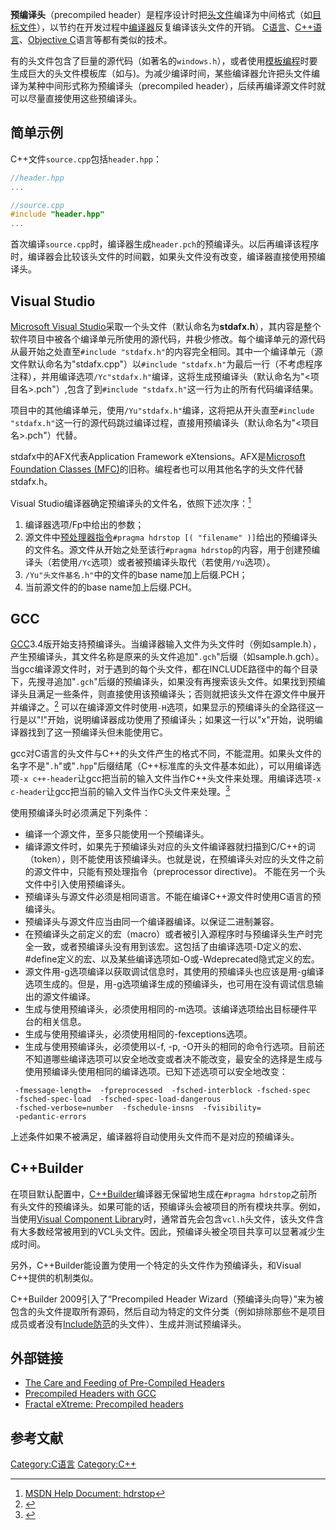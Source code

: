 {{noteTA|G1=IT}}
{{orphan|time=2015-06-18T13:17:23+00:00}}
'''预编译头'''（precompiled header）是程序设计时把[[头文件|头文件]]编译为中间格式（如[[目标文件|目标文件]]），以节约在开发过程中[[编译器|编译器]]反复编译该头文件的开销。 [[C语言|C语言]]、[[C++语言|C++语言]]、[[Objective_C|Objective C]]语言等都有类似的技术。

有的头文件包含了巨量的源代码（如著名的<code>windows.h</code>），或者使用[[模板编程|模板编程]]时要生成巨大的头文件模板库（如{{tsl|en|List of numerical libraries|Eigen math library}}与{{tsl|en|Boost C++ libraries}})。为减少编译时间，某些编译器允许把头文件编译为某种中间形式称为预编译头（precompiled header），后续再编译源文件时就可以尽量直接使用这些预编译头。

==简单示例==
C++文件<tt>source.cpp</tt>包括<tt>header.hpp</tt>：

<syntaxhighlight lang="c">
//header.hpp
...
</syntaxhighlight>
<syntaxhighlight lang="c">
//source.cpp
#include "header.hpp"
...
</syntaxhighlight>

首次编译<tt>source.cpp</tt>时，编译器生成<code>header.pch</code>的预编译头。以后再编译该程序时，编译器会比较该头文件的时间戳，如果头文件没有改变，编译器直接使用预编译头。 
 
== Visual Studio ==
[[Microsoft_Visual_Studio|Microsoft Visual Studio]]采取一个头文件（默认命名为'''stdafx.h'''），其内容是整个软件项目中被各个编译单元所使用的源代码，并极少修改。每个编译单元的源代码从最开始之处直至<code>#include "stdafx.h"</code>的内容完全相同。其中一个编译单元（源文件默认命名为"stdafx.cpp"）以<code>#include "stdafx.h"</code>为最后一行（不考虑程序注释），并用编译选项<code>/Yc"stdafx.h"</code>编译，这将生成预编译头（默认命名为"<项目名>.pch"）,包含了到<code>#include "stdafx.h"</code>这一行为止的所有代码编译结果。 

项目中的其他编译单元，使用<code>/Yu"stdafx.h"</code>编译，这将把从开头直至<code>#include "stdafx.h"</code>这一行的源代码跳过编译过程，直接用预编译头（默认命名为"<项目名>.pch"）代替。

stdafx中的AFX代表Application Framework eXtensions。AFX是[[MFC_(微軟)|Microsoft Foundation Classes (MFC)]]的旧称。编程者也可以用其他名字的头文件代替stdafx.h。

Visual Studio编译器确定预编译头的文件名，依照下述次序：<ref>[https://msdn.microsoft.com/en-us/library/263e9b36.aspx MSDN Help Document: hdrstop]</ref>
#编译器选项/Fp中给出的参数；
#源文件中[[预处理器指令|预处理器指令]]<code>#pragma hdrstop [( "filename" )]</code>给出的预编译头的文件名。源文件从开始之处至该行<code>#pragma hdrstop</code>的内容，用于创建预编译头（若使用<code>/Yc</code>选项）或者被预编译头取代（若使用<code>/Yu</code>选项）。
#<code>/Yu"头文件基名.h"</code>中的文件的base name加上后缀.PCH； 
#当前源文件的的base name加上后缀.PCH。

== GCC ==
[[GCC|GCC]]3.4版开始支持预编译头。当编译器输入文件为头文件时（例如sample.h），产生预编译头，其文件名称是原来的头文件追加"<tt>.gch</tt>"后缀（如sample.h.gch）。当gcc编译源文件时，对于遇到的每个头文件，都在INCLUDE路径中的每个目录下，先搜寻追加"<tt>.gch</tt>"后缀的预编译头，如果没有再搜索该头文件。如果找到预编译头且满足一些条件，则直接使用该预编译头；否则就把该头文件在源文件中展开并编译之。<ref>{{Cite web |url=https://gcc.gnu.org/onlinedocs/gcc-5.1.0/gcc/Precompiled-Headers.html |title=GCC online documentation §3.20: Using Precompiled Headers |access-date=2015-06-07 |archive-url=https://web.archive.org/web/20150918233603/https://gcc.gnu.org/onlinedocs/gcc-5.1.0/gcc/Precompiled-Headers.html |archive-date=2015-09-18 |dead-url=yes }}</ref>  可以在编译源文件时使用<tt>-H</tt>选项，如果显示的预编译头的全路径这一行是以"!"开始，说明编译器成功使用了预编译头；如果这一行以"x"开始，说明编译器找到了这一预编译头但未能使用它。

gcc对C语言的头文件与C++的头文件产生的格式不同，不能混用。如果头文件的名字不是"<tt>.h</tt>"或"<tt>.hpp</tt>"后缀结尾（C++标准库的头文件基本如此），可以用编译选项<tt>-x c++-header</tt>让gcc把当前的输入文件当作C++头文件来处理。用编译选项<tt>-x c-header</tt>让gcc把当前的输入文件当作C头文件来处理。<ref>{{Cite web |url=https://gcc.gnu.org/onlinedocs/gcc-5.1.0/gcc/Overall-Options.html |title=GCC online documentation §3.2 Options Controlling the Kind of Output |access-date=2015-06-07 |archive-url=https://web.archive.org/web/20150918170020/https://gcc.gnu.org/onlinedocs/gcc-5.1.0/gcc/Overall-Options.html |archive-date=2015-09-18 |dead-url=yes }}</ref>

使用预编译头时必须满足下列条件：
*编译一个源文件，至多只能使用一个预编译头。
*编译源文件时，如果先于预编译头对应的头文件编译器就扫描到C/C++的词（token），则不能使用该预编译头。也就是说，在预编译头对应的头文件之前的源文件中，只能有预处理指令（preprocessor directive)。 不能在另一个头文件中引入使用预编译头。
*预编译头与源文件必须是相同语言。不能在编译C++源文件时使用C语言的预编译头。 
*预编译头与源文件应当由同一个编译器编译。以保证二进制兼容。 
*在预编译头之前定义的宏（macro）或者被引入源程序时与预编译头生产时完全一致，或者预编译头没有用到该宏。这包括了由编译选项-D定义的宏、#define定义的宏、以及某些编译选项如-O或-Wdeprecated隐式定义的宏。
*源文件用-g选项编译以获取调试信息时，其使用的预编译头也应该是用-g编译选项生成的。但是，用-g选项编译生成的预编译头，也可用在没有调试信息输出的源文件编译。 
*生成与使用预编译头，必须使用相同的-m选项。该编译选项给出目标硬件平台的相关信息。 
*生成与使用预编译头，必须使用相同的-fexceptions选项。
*生成与使用预编译头，必须使用以-f, -p, -O开头的相同的命令行选项。目前还不知道哪些编译选项可以安全地改变或者决不能改变，最安全的选择是生成与使用预编译头使用相同的编译选项。已知下述选项可以安全地改变：
  -fmessage-length=  -fpreprocessed  -fsched-interblock -fsched-spec  
  -fsched-spec-load  -fsched-spec-load-dangerous 
  -fsched-verbose=number  -fschedule-insns  -fvisibility= 
  -pedantic-errors
上述条件如果不被满足，编译器将自动使用头文件而不是对应的预编译头。

== C++Builder ==
在项目默认配置中，[[C++Builder|C++Builder]]编译器无保留地生成在<code>#pragma hdrstop</code>之前所有头文件的预编译头。如果可能的话，预编译头会被项目的所有模块共享。例如，当使用[[Visual_Component_Library|Visual Component Library]]时，通常首先会包含<code>vcl.h</code>头文件，该头文件含有大多数经常被用到的VCL头文件。因此，预编译头被全项目共享可以显著减少生成时间。

另外，C++Builder能设置为使用一个特定的头文件作为预编译头，和Visual C++提供的机制类似。

C++Builder 2009引入了“Precompiled Header Wizard（预编译头向导）”来为被包含的头文件提取所有源码，然后自动为特定的文件分类（例如排除那些不是项目成员或者没有[[Include防范|Include防范]]的头文件）、生成并测试预编译头。

== 外部链接 ==
* [http://gamesfromwithin.com/the-care-and-feeding-of-pre-compiled-headers The Care and Feeding of Pre-Compiled Headers]
* [https://web.archive.org/web/20150531125226/http://gcc.gnu.org/onlinedocs/gcc/Precompiled-Headers.html Precompiled Headers with GCC]
* [http://www.cygnus-software.com/papers/precompiledheaders.html Fractal eXtreme: Precompiled headers]
==参考文献==
<references/> 
[[Category:C语言|Category:C语言]]
[[Category:C++|Category:C++]]